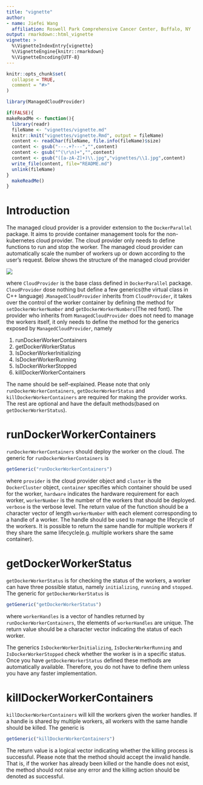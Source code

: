 ```yaml
---
title: "vignette"
author: 
- name: Jiefei Wang
  affiliation: Roswell Park Comprehensive Cancer Center, Buffalo, NY
output: rmarkdown::html_vignette
vignette: >
  %\VignetteIndexEntry{vignette}
  %\VignetteEngine{knitr::rmarkdown}
  %\VignetteEncoding{UTF-8}
---
```


```r
knitr::opts_chunk$set(
  collapse = TRUE,
  comment = "#>"
)
```


```r
library(ManagedCloudProvider)

if(FALSE){
makeReadMe <- function(){
  library(readr)
  fileName <- "vignettes/vignette.md"
  knitr::knit("vignettes/vignette.Rmd", output = fileName)
  content <- readChar(fileName, file.info(fileName)$size)
  content <- gsub("---.+?---","",content)
  content <- gsub("^(\r\n)+","",content)
  content <- gsub("([a-zA-Z]+)\\.jpg","vignettes/\\1.jpg",content)
  write_file(content, file="README.md")
  unlink(fileName)
}
  makeReadMe()
}

```
# Introduction
The managed cloud provider is a provider extension to the `DockerParallel` package. It aims to provide container management tools for the non-kubernetes cloud provider. The cloud provider only needs to define functions to run and stop the worker. The managed cloud provider can automatically scale the number of workers up or down according to the user's request. Below shows the structure of the managed cloud provider

![](Inheritance.jpg)

where `CloudProvider` is the base class defined in `DockerParallel` package. `CloudProvider` dose nothing but define a few generics(the virtual class in C++ language)  .`ManagedCloudProvider` inherits from `CloudProvider`, it takes over the control of the worker container by defining the method for `setDockerWorkerNumber` and `getDockerWorkerNumbers`(The red font). The provider who inherits from `ManagedCloudProvider` does not need to manage the workers itself, it only needs to define the method for the generics exposed by `ManagedCloudProvider`, namely

1. runDockerWorkerContainers
2. getDockerWorkerStatus
3. IsDockerWorkerInitializing
4. IsDockerWorkerRunning
5. IsDockerWorkerStopped
6. killDockerWorkerContainers

The name should be self-explained. Please note that only `runDockerWorkerContainers`, `getDockerWorkerStatus` and `killDockerWorkerContainers` are required for making the provider works. The rest are optional and have the default methods(based on `getDockerWorkerStatus`). 

# runDockerWorkerContainers
`runDockerWorkerContainers` should deploy the worker on the cloud. The generic for `runDockerWorkerContainers` is 
```r
getGeneric("runDockerWorkerContainers")
```
where `provider` is the cloud provider object and `cluster` is the `DockerCluster` object, `container` specifies which container should be used for the worker, `hardware` indicates the hardware requirement for each worker, `workerNumber` is the number of the workers that should be deployed. `verbose` is the verbose level. The return value of the function should be a character vector of length `workerNumber` with each element corresponding to a handle of a worker. The handle should be used to manage the lifecycle of the workers. It is possible to return the same handle for multiple workers if they share the same lifecycle(e.g. multiple workers share the same container). 
    
# getDockerWorkerStatus
`getDockerWorkerStatus` is for checking the status of the workers, a worker can have three possible status, namely `initializing`, `running` and `stopped`. The generic for `getDockerWorkerStatus` is
```r
getGeneric("getDockerWorkerStatus")
```
where `workerHandles` is a vector of handles returned by `runDockerWorkerContainers`, the elements of `workerHandles` are unique. The return value should be a character vector indicating the status of each worker.

The generics `IsDockerWorkerInitializing`, `IsDockerWorkerRunning` and `IsDockerWorkerStopped` check whether the worker is in a specific status. Once you have `getDockerWorkerStatus` defined these methods are automatically available. Therefore, you do not have to define them unless you have any faster implementation.

# killDockerWorkerContainers
`killDockerWorkerContainers` will kill the workers given the worker handles. If a handle is shared by multiple workers, all workers with the same handle should be killed. The generic is
```r
getGeneric("killDockerWorkerContainers")
```
The return value is a logical vector indicating whether the killing process is successful. Please note that the method should accept the invalid handle. That is, if the worker has already been killed or the handle does not exist, the method should not raise any error and the killing action should be denoted as successful. 




